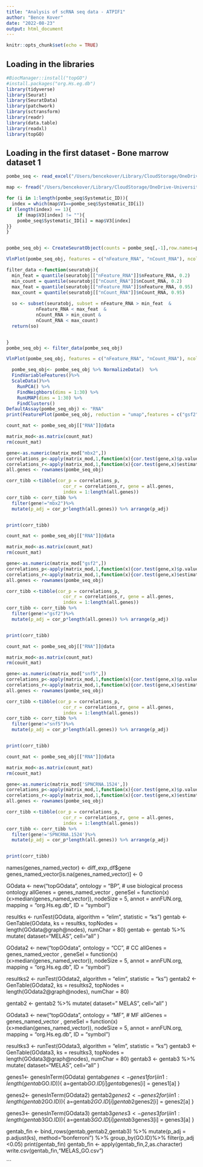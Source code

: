 ```yaml
---
title: "Analysis of scRNA seq data - ATPIF1"
author: "Bence Kover"
date: "2022-08-23"
output: html_document
---
```


```r
knitr::opts_chunk$set(echo = TRUE)
```

## Loading in the libraries

```r
#BiocManager::install("topGO")
#install.packages("org.Hs.eg.db")
library(tidyverse)
library(Seurat)
library(SeuratData)
library(patchwork)
library(sctransform)
library(readr)
library(data.table)
library(readxl)
library(topGO)
```

## Loading in the first dataset - Bone marrow dataset 1 


```r

pombe_seq <- read_excel("/Users/bencekover/Library/CloudStorage/OneDrive-UniversityCollegeLondon/MSci Bahler lab/S.-Pombe-biofilm/external data/Saint_2019/rna_seq_pombe.xlsx",sheet="Table_S4")

map <- fread("/Users/bencekover/Library/CloudStorage/OneDrive-UniversityCollegeLondon/MSci Bahler lab/S.-Pombe-biofilm/external data/gene_IDs_names_products.tsv", header=F)
```



```r
for (i in 1:length(pombe_seq$Systematic_ID)){
  index = which(map$V1==pombe_seq$Systematic_ID[i])
if (length(index) == 1){
    if (map$V3[index] != ""){
    pombe_seq$Systematic_ID[i] = map$V3[index]
}}
}


pombe_seq_obj <- CreateSeuratObject(counts = pombe_seq[,-1],row.names=pombe_seq$Systematic_ID )
```

```r
VlnPlot(pombe_seq_obj, features = c("nFeature_RNA", "nCount_RNA"), ncol = 2)

```
```r
filter_data <-function(seuratobj){
  min_feat = quantile(seuratobj[["nFeature_RNA"]]$nFeature_RNA, 0.2)
  min_count = quantile(seuratobj[["nCount_RNA"]]$nCount_RNA, 0.2)
  max_feat = quantile(seuratobj[["nFeature_RNA"]]$nFeature_RNA, 0.95)
  max_count = quantile(seuratobj[["nCount_RNA"]]$nCount_RNA, 0.95)
  
  so <- subset(seuratobj, subset = nFeature_RNA > min_feat  &
           nFeature_RNA < max_feat  &
           nCount_RNA > min_count &
           nCount_RNA < max_count)
  return(so)


}
pombe_seq_obj <- filter_data(pombe_seq_obj)
```

```r
VlnPlot(pombe_seq_obj, features = c("nFeature_RNA", "nCount_RNA"), ncol = 2)

```

```r
  pombe_seq_obj<- pombe_seq_obj %>% NormalizeData()  %>%
  FindVariableFeatures()%>%
  ScaleData()%>%
    RunPCA() %>%
    FindNeighbors(dims = 1:30) %>%
    RunUMAP(dims = 1:30) %>%
    FindClusters()
DefaultAssay(pombe_seq_obj) <- "RNA"
print(FeaturePlot(pombe_seq_obj, reduction = "umap",features = c("gsf2")))
```

```r
count_mat <- pombe_seq_obj[["RNA"]]@data

matrix_mod<-as.matrix(count_mat) 
rm(count_mat)

gene<-as.numeric(matrix_mod["mbx2",])
correlations_p<-apply(matrix_mod,1,function(x){cor.test(gene,x)$p.value})
correlations_r<-apply(matrix_mod,1,function(x){cor.test(gene,x)$estimate})
all.genes <- rownames(pombe_seq_obj)

corr_tibb <-tibble(cor_p = correlations_p,
                     cor_r = correlations_r, gene = all.genes,
                     index = 1:length(all.genes))
corr_tibb <- corr_tibb %>%
  filter(gene!="mbx2")%>%
  mutate(p_adj = cor_p*length(all.genes)) %>% arrange(p_adj) 


print(corr_tibb)
```


```r
count_mat <- pombe_seq_obj[["RNA"]]@data

matrix_mod<-as.matrix(count_mat) 
rm(count_mat)

gene<-as.numeric(matrix_mod["gsf2",])
correlations_p<-apply(matrix_mod,1,function(x){cor.test(gene,x)$p.value})
correlations_r<-apply(matrix_mod,1,function(x){cor.test(gene,x)$estimate})
all.genes <- rownames(pombe_seq_obj)

corr_tibb <-tibble(cor_p = correlations_p,
                     cor_r = correlations_r, gene = all.genes,
                     index = 1:length(all.genes))
corr_tibb <- corr_tibb %>%
  filter(gene!="gsf2")%>%
  mutate(p_adj = cor_p*length(all.genes)) %>% arrange(p_adj) 


print(corr_tibb)
```


```r
count_mat <- pombe_seq_obj[["RNA"]]@data

matrix_mod<-as.matrix(count_mat) 
rm(count_mat)

gene<-as.numeric(matrix_mod["snf5",])
correlations_p<-apply(matrix_mod,1,function(x){cor.test(gene,x)$p.value})
correlations_r<-apply(matrix_mod,1,function(x){cor.test(gene,x)$estimate})
all.genes <- rownames(pombe_seq_obj)

corr_tibb <-tibble(cor_p = correlations_p,
                     cor_r = correlations_r, gene = all.genes,
                     index = 1:length(all.genes))
corr_tibb <- corr_tibb %>%
  filter(gene!="snf5")%>%
  mutate(p_adj = cor_p*length(all.genes)) %>% arrange(p_adj) 


print(corr_tibb)
```


```r
count_mat <- pombe_seq_obj[["RNA"]]@data

matrix_mod<-as.matrix(count_mat) 
rm(count_mat)

gene<-as.numeric(matrix_mod['SPNCRNA.1524',])
correlations_p<-apply(matrix_mod,1,function(x){cor.test(gene,x)$p.value})
correlations_r<-apply(matrix_mod,1,function(x){cor.test(gene,x)$estimate})
all.genes <- rownames(pombe_seq_obj)

corr_tibb <-tibble(cor_p = correlations_p,
                     cor_r = correlations_r, gene = all.genes,
                     index = 1:length(all.genes))
corr_tibb <- corr_tibb %>%
  filter(gene!='SPNCRNA.1524')%>%
  mutate(p_adj = cor_p*length(all.genes)) %>% arrange(p_adj) 


print(corr_tibb)
```

names(genes_named_vector) <- diff_exp_df$gene
genes_named_vector[is.na(genes_named_vector)] <- 0

GOdata <- new("topGOdata",
              ontology = "BP", # use biological process ontology
              allGenes = genes_named_vector ,
              geneSel = function(x)(x>median(genes_named_vector)),
              nodeSize = 5,
              annot = annFUN.org, mapping = "org.Hs.eg.db", ID = "symbol")

resultks <- runTest(GOdata, algorithm = "elim", statistic = "ks")
gentab <- GenTable(GOdata, ks = resultks, topNodes = length(GOdata@graph@nodes), numChar = 80)
gentab <- gentab %>% mutate( dataset="MELAS", cell="all" ) 

GOdata2 <- new("topGOdata",
              ontology = "CC", # CC
              allGenes = genes_named_vector ,
              geneSel = function(x)(x>median(genes_named_vector)),
              nodeSize = 5,
              annot = annFUN.org, mapping = "org.Hs.eg.db", ID = "symbol")

resultks2 <- runTest(GOdata2, algorithm = "elim", statistic = "ks")
gentab2 <- GenTable(GOdata2, ks = resultks2, topNodes = length(GOdata2@graph@nodes), numChar = 80)

gentab2 <- gentab2 %>% mutate( dataset=" MELAS", cell="all" ) 

GOdata3 <- new("topGOdata",
              ontology = "MF", # MF
              allGenes = genes_named_vector ,
              geneSel = function(x)(x>median(genes_named_vector)),
              nodeSize = 5,
              annot = annFUN.org, mapping = "org.Hs.eg.db", ID = "symbol")

resultks3 <- runTest(GOdata3, algorithm = "elim", statistic = "ks")
gentab3 <- GenTable(GOdata3, ks = resultks3, topNodes = length(GOdata3@graph@nodes), numChar = 80)
gentab3 <- gentab3 %>% mutate( dataset="MELAS", cell="all" ) 


genes1<- genesInTerm(GOdata)
gentab$genes<- genes1
for (i in 1:length(gentab$GO.ID)){
a=gentab$GO.ID[i]
gentab$genes[i] = genes1[a]
}

genes2<- genesInTerm(GOdata2)
gentab2$genes2<- genes2
for (i in 1:length(gentab2$GO.ID)){
a=gentab2$GO.ID[i]
gentab2$genes2[i] = genes2[a]
}

genes3<- genesInTerm(GOdata3)
gentab3$genes3<- genes3
for (i in 1:length(gentab3$GO.ID)){
a=gentab3$GO.ID[i]
gentab3$genes3[i] = genes3[a]
}


gentab_fin <- bind_rows(gentab,gentab2,gentab3) %>% mutate(p_adj = p.adjust(ks), method="bonferroni") %>% group_by(GO.ID)%>% filter(p_adj <0.05)
print(gentab_fin)
gentab_fin <- apply(gentab_fin,2,as.character)
write.csv(gentab_fin,"MELAS_GO.csv")




```

